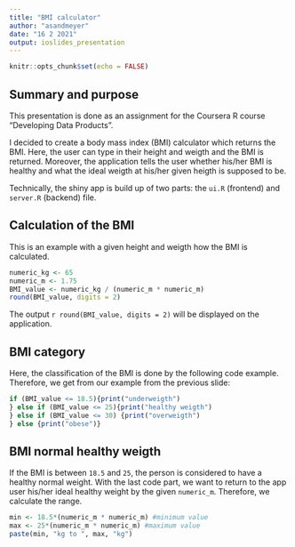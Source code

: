 ```yaml
---
title: "BMI calculator"
author: "asandmeyer"
date: "16 2 2021"
output: ioslides_presentation
---
```


```r
knitr::opts_chunk$set(echo = FALSE)
```

## Summary and purpose

This presentation is done as an assignment for the Coursera R course "Developing Data Products".

I decided to create a body mass index (BMI) calculator which returns the BMI. Here, the user can type in their height and weigth and the BMI is returned. Moreover, the application tells the user whether his/her BMI is healthy and what the ideal weigth at his/her given heigth is supposed to be.

Technically, the shiny app is build up of two parts: the `ui.R` (frontend) and `server.R` (backend) file.

## Calculation of the BMI

This is an example with a given height and weigth how the BMI is calculated.

```r
numeric_kg <- 65
numeric_m <- 1.75
BMI_value <- numeric_kg / (numeric_m * numeric_m)
round(BMI_value, digits = 2)
```

The output `r round(BMI_value, digits = 2)` will be displayed on the application.

## BMI category

Here, the classification of the BMI is done by the following code example. Therefore, we get from our example from the previous slide:

```r
if (BMI_value <= 18.5){print("underweigth")
} else if (BMI_value <= 25){print("healthy weigth")
} else if (BMI_value <= 30) {print("overweigth")
} else {print("obese")}
```

## BMI normal healthy weigth

If the BMI is between `18.5` and `25`, the person is considered to have a healthy normal weight. With the last code part, we want to return to the app user his/her ideal healthy weight by the given `numeric_m`. Therefore, we calculate the range.

```r
min <- 18.5*(numeric_m * numeric_m) #minimum value
max <- 25*(numeric_m * numeric_m) #maximum value
paste(min, "kg to ", max, "kg")
```